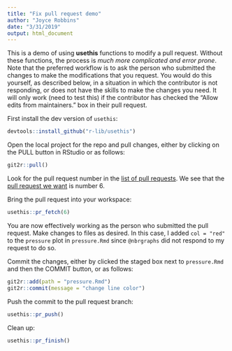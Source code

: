 ```yaml
---
title: "Fix pull request demo"
author: "Joyce Robbins"
date: "3/31/2019"
output: html_document
---
```


This is a demo of using **usethis** functions to modify a pull request. Without these functions, the process is *much more complicated and error prone*. Note that the preferred workflow is to ask the person who submitted the changes to make the modifications that you request. You would do this yourself, as described below, in a situation in which the contributor is not responding, or does not have the skills to make the changes you need. It will only work (need to test this) if the contributor has checked the "Allow edits from maintainers." box in their pull request.

First install the dev version of `usethis`:

```r
devtools::install_github("r-lib/usethis")
```

Open the local project for the repo and pull changes, either by clicking on the PULL button in RStudio or as follows:

```r
git2r::pull()
```

Look for the pull request number in the [list of pull requests](https://github.com/jtr13/springishere/pulls). We see that the [pull request we want](https://github.com/jtr13/springishere/pull/6) is number 6.

Bring the pull request into your workspace:

```r
usethis::pr_fetch(6)
```

You are now effectively working as the person who submitted the pull request.  Make changes to files as desired. In this case, I added `col = "red"` to the `pressure` plot in `pressure.Rmd` since `@nbrgraphs` did not respond to my request to do so.

Commit the changes, either by clicked the staged box next to `pressure.Rmd` and then the COMMIT button, or as follows:

```r
git2r::add(path = "pressure.Rmd")
git2r::commit(message = "change line color")
```

Push the commit to the pull request branch:

```r
usethis::pr_push()
```

Clean up:

```r
usethis::pr_finish()
```



